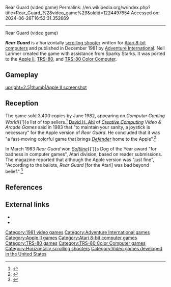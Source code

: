 Rear Guard (video game)
Permalink: //en.wikipedia.org/w/index.php?title=Rear_Guard_%28video_game%29&oldid=1224497654
Accessed on: 2024-06-26T16:52:31.352669



------
Rear Guard (video game)
{{Infobox video game
|title = Rear Guard
|image = Rear Guard Coverart.png
|image_size =
|developer =
|publisher = [[Adventure International]]
|designer = Neil Larimer
|programmer = '''Atari 8-bit'''<br>Neil Larimer<br>Sparky Starks<br>
'''Color Computer'''<br>Jim Hurd <ref name=boyle/><br>
'''TRS-80'''<br>Wayne Westmoreland<br>Terry Gilman
|released = December 1981{{r|lombardy1982sepoct}}
|genre = [[Scrolling shooter]]
|modes = [[Single-player]]
|platforms = [[Apple II]], [[Atari 8-bit]], [[TRS-80]], [[TRS-80 Color Computer]]
}}

'''''Rear Guard''''' is a horizontally [[scrolling shooter]] written for [[Atari 8-bit computers]] and published in December 1981 by [[Adventure International]]. Neil Larimer created the game with assistance from Sparky Starks. It was ported to the [[Apple II]], [[TRS-80]], and [[TRS-80 Color Computer]].

==Gameplay==
[[Image:Rear Guard screenshot.png|upright=2.5|thumb|Apple II screenshot]]
{{Empty section|date=July 2019}}

==Reception==
The game sold 3,400 copies by June 1982, appearing on ''Computer Gaming World''{{'}}s list of top sellers.<ref name="lombardy1982sepoct">{{cite magazine |title=Inside the Industry |url=http://www.cgwmuseum.org/galleries/index.php?year=1982&pub=2&id=6 |format=PDF |magazine=[[Computer Gaming World]] |page=2 | date=September–October 1982 | accessdate= 2016-03-28}}</ref> [[David H. Ahl]] of ''[[Creative Computing (magazine)|Creative Computing]] Video & Arcade Games'' said in 1983 that "to maintain your sanity, a joystick is necessary" for the Apple version of ''Rear Guard''. He concluded that it was "a fast-moving colorful game that brings ''[[Defender (1981 video game)|Defender]]'' home to the Apple".<ref name="ccvag1983spring">{{Cite magazine |last1=Ahl |first1=David H. |last2=Brill |first2=Andrew |last3=Lubar |first3=David |author-link3=David Lubar |last4=Coffey |first4=Michael |last5=Archibald |first5=Dale |date=Spring 1983 |title=Apple Computer Games |url=http://www.atarimagazines.com/cva/v1n1/applegames.php |magazine=Creative Computing Video & Arcade Games |volume=1 |issue=1 |page=86}}</ref>

In March 1983 ''Rear Guard'' won ''[[Softline (magazine)|Softline]]''{{'}}s Dog of the Year award "for badness in computer games", Atari division, based on reader submissions. The magazine reported that although the Apple version was "just fine", "According to the ballots, ''Rear Guard'' [for the Atari] was bad beyond belief.".<ref name="softline198303">{{cite news | url=http://www.cgwmuseum.org/galleries/index.php?year=1983&pub=6&id=10 | title=Everybody Doesn't Like Something | work=Softline | date=March 1983 | accessdate=28 July 2014 | pages=22–23}}</ref>

==References==
{{reflist|refs=
<ref name="boyle">{{cite web |last1=Boyle |first1=L. Curtis |title=Rear Guard |url=http://www.lcurtisboyle.com/nitros9/rearguard.html |website=Tandy Color Computers Game List}}</ref>
}}

==External links==
*{{atarimania|id=4317}}
*{{internet archive game|atr_Rear_Guard_v1b}}

[[Category:1981 video games]]
[[Category:Adventure International games]]
[[Category:Apple II games]]
[[Category:Atari 8-bit computer games]]
[[Category:TRS-80 games]]
[[Category:TRS-80 Color Computer games]]
[[Category:Horizontally scrolling shooters]]
[[Category:Video games developed in the United States]]